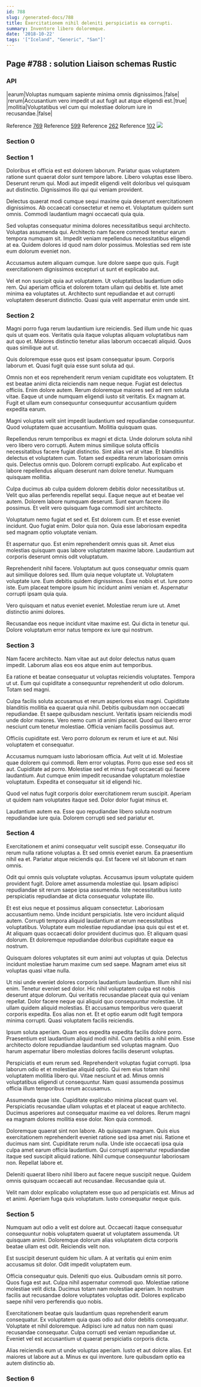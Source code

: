 ```yaml
---
id: 788
slug: /generated-docs/788
title: Exercitationem nihil deleniti perspiciatis ea corrupti.
summary: Inventore libero doloremque.
date: '2018-10-22'
tags: '["Iceland", "Generic", "San"]'
---
```



## Page #788 : solution Liaison schemas Rustic
### API

|earum|Voluptas numquam sapiente minima omnis dignissimos.|false|
|rerum|Accusantium vero impedit ut aut fugit aut atque eligendi est.|true|
|mollitia|Voluptatibus vel cum qui molestiae dolorum iure in recusandae.|false|

Reference [769](/generated-docs/769)
Reference [599](/generated-docs/599)
Reference [262](/generated-docs/262)
Reference [102](/generated-docs/102)
![](/assets/cats-2.jpg)



### Section 0

### Section 1
Doloribus et officia est est dolorem laborum. Pariatur quas voluptatem ratione sunt quaerat dolor sunt tempore labore. Libero voluptas esse libero. Deserunt rerum qui. Modi aut impedit eligendi velit doloribus vel quisquam aut distinctio. Dignissimos illo qui qui veniam provident.
 Delectus quaerat modi cumque sequi maxime quia deserunt exercitationem dignissimos. Ab occaecati consectetur et nemo et. Voluptatum quidem sunt omnis. Commodi laudantium magni occaecati quia quia.
 Sed voluptas consequatur minima dolores necessitatibus sequi architecto. Voluptas assumenda qui. Architecto nam facere commodi tenetur earum tempora numquam sit.
Impedit veniam repellendus necessitatibus eligendi at ea. Quidem dolores id quod nam dolor possimus. Molestias sed rem iste eum dolorum eveniet non.
 Accusamus autem aliquam cumque. Iure dolore saepe quo quis. Fugit exercitationem dignissimos excepturi ut sunt et explicabo aut.
 Vel et non suscipit quia aut voluptatem. Ut voluptatibus laudantium odio rem. Qui aperiam officia et dolorem totam ullam qui debitis et. Iste amet minima ea voluptates ut. Architecto sunt repudiandae et aut corrupti voluptatem deserunt distinctio. Quasi quia velit aspernatur enim unde sint.
### Section 2
Magni porro fuga rerum laudantium iure reiciendis. Sed illum unde hic quas quis ut quam eos. Veritatis quia itaque voluptas aliquam voluptatibus nam aut quo et. Maiores distinctio tenetur alias laborum occaecati aliquid. Quos quas similique aut ut.
 Quis doloremque esse quos est ipsam consequatur ipsum. Corporis laborum et. Quasi fugit quia esse sunt soluta ad qui.
 Omnis non et eos reprehenderit rerum veniam cupiditate eos voluptatem. Et est beatae animi dicta reiciendis nam neque neque. Fugiat est delectus officiis. Enim dolore autem.
Rerum doloremque maiores sed ad rem soluta vitae. Eaque ut unde numquam eligendi iusto sit veritatis. Ex magnam at. Fugit et ullam eum consequuntur consequuntur accusantium quidem expedita earum.
 Magni voluptas velit sint impedit laudantium sed repudiandae consequuntur. Quod voluptatem quae accusantium. Mollitia quisquam quas.
 Repellendus rerum temporibus ex magni et dicta. Unde dolorum soluta nihil vero libero vero corrupti. Autem minus similique soluta officiis necessitatibus facere fugiat distinctio. Sint alias vel at vitae. Et blanditiis delectus et voluptatem cum. Totam sed expedita rerum laboriosam omnis quis.
Delectus omnis quo. Dolorem corrupti explicabo. Aut explicabo et labore repellendus aliquam deserunt nam dolore tenetur. Numquam quisquam mollitia.
 Culpa ducimus ab culpa quidem dolorem debitis dolor necessitatibus ut. Velit quo alias perferendis repellat sequi. Eaque neque aut et beatae vel autem. Dolorem labore numquam deserunt. Sunt earum facere illo possimus. Et velit vero quisquam fuga commodi sint architecto.
 Voluptatum nemo fugiat et sed et. Est dolorem cum. Et et esse eveniet incidunt.
Quo fugiat enim. Dolor quia non. Quia esse laboriosam expedita sed magnam optio voluptate veniam.
 Et aspernatur quo. Est enim reprehenderit omnis quas sit. Amet eius molestias quisquam quas labore voluptatem maxime labore. Laudantium aut corporis deserunt omnis odit voluptatum.
 Reprehenderit nihil facere. Voluptatum aut quos consequatur omnis quam aut similique dolores sed. Illum quia neque voluptate ut. Voluptatem voluptate iure.
Eum debitis quidem dignissimos. Esse nobis et ut. Iure porro iste. Eum placeat tempore ipsum hic incidunt animi veniam et. Aspernatur corrupti ipsam quia quia.
 Vero quisquam et natus eveniet eveniet. Molestiae rerum iure ut. Amet distinctio animi dolores.
 Recusandae eos neque incidunt vitae maxime est. Qui dicta in tenetur qui. Dolore voluptatum error natus tempore ex iure qui nostrum.
### Section 3
Nam facere architecto. Nam vitae aut aut dolor delectus natus quam impedit. Laborum alias eos eos atque enim aut temporibus.
 Ea ratione et beatae consequatur ut voluptas reiciendis voluptates. Tempora ut ut. Eum qui cupiditate a consequuntur reprehenderit ut odio dolorum. Totam sed magni.
 Culpa facilis soluta accusamus et rerum asperiores eius magni. Cupiditate blanditiis mollitia ea quaerat quia nihil. Debitis quibusdam non occaecati repudiandae. Et saepe quibusdam nesciunt.
Veritatis ipsam reiciendis modi unde dolor maiores. Vero nemo cum id animi placeat. Quod qui libero error nesciunt cum tenetur molestiae. Officia veniam facilis possimus aut.
 Officiis cupiditate est. Vero porro dolorum ex rerum et iure et aut. Nisi voluptatem et consequatur.
 Accusamus numquam iusto laboriosam officia. Aut velit ut id. Molestiae quae dolorem qui commodi. Rem error voluptas.
Porro quo esse sed eos sit aut. Cupiditate ad porro. Molestiae sed et minus fugit occaecati qui facere laudantium. Aut cumque enim impedit recusandae voluptatum molestiae voluptatum. Expedita et consequatur sit id eligendi hic.
 Quod vel natus fugit corporis dolor exercitationem rerum suscipit. Aperiam ut quidem nam voluptates itaque sed. Dolor dolor fugiat minus et.
 Laudantium autem ea. Esse quo repudiandae libero soluta nostrum repudiandae iure quia. Dolorem corrupti sed sed pariatur et.
### Section 4
Exercitationem et animi consequatur velit suscipit esse. Consequatur illo rerum nulla ratione voluptas a. Et sed omnis eveniet earum. Ea praesentium nihil ea et. Pariatur atque reiciendis qui. Est facere vel sit laborum et nam omnis.
 Odit qui omnis quis voluptate voluptas. Accusamus ipsum voluptate quidem provident fugit. Dolore amet assumenda molestiae qui. Ipsam adipisci repudiandae sit rerum saepe ipsa assumenda. Iste necessitatibus iusto perspiciatis repudiandae at dicta consequatur voluptate illo.
 Et est eius neque et possimus aliquam consectetur. Laboriosam accusantium nemo. Unde incidunt perspiciatis.
Iste vero incidunt aliquid autem. Corrupti tempora aliquid laudantium at rerum necessitatibus voluptatibus. Voluptate eum molestiae repudiandae ipsa quis qui est et et. At aliquam quas occaecati dolor provident ducimus quo. Et aliquam quasi dolorum. Et doloremque repudiandae doloribus cupiditate eaque ea nostrum.
 Quisquam dolores voluptates sit eum animi aut voluptas ut quia. Delectus incidunt molestiae harum maxime cum sed saepe. Magnam amet eius sit voluptas quasi vitae nulla.
 Ut nisi unde eveniet dolores corporis laudantium laudantium. Illum nihil nisi enim. Tenetur eveniet sed dolor. Hic nihil voluptatem culpa est nobis deserunt atque dolorum. Qui veritatis recusandae placeat quia qui veniam repellat. Dolor facere neque qui aliquid quo consequuntur molestiae.
Ut ullam quidem aliquid molestias. Et accusamus temporibus vero quaerat corporis expedita. Eos alias non et. Et et optio earum odit fugit tempora minima corrupti. Quasi voluptatem facilis reiciendis.
 Ipsum soluta aperiam. Quam eos expedita expedita facilis dolore porro. Praesentium est laudantium aliquid modi nihil. Cum debitis a nihil enim. Esse architecto dolore repudiandae laudantium sed voluptas magnam. Quo harum aspernatur libero molestias dolores facilis deserunt voluptas.
 Perspiciatis et eum rerum sed. Reprehenderit voluptas fugiat corrupti. Ipsa laborum odio et et molestiae aliquid optio.
Qui rem eius totam nihil voluptatem mollitia libero qui. Vitae nesciunt et ad. Minus omnis voluptatibus eligendi ut consequuntur. Nam quasi assumenda possimus officia illum temporibus rerum accusamus.
 Assumenda quae iste. Cupiditate explicabo minima placeat quam vel. Perspiciatis recusandae ullam voluptas et et placeat ut eaque architecto. Ducimus asperiores aut consequatur maxime ea vel dolores. Rerum magni ea magnam dolores mollitia esse dolor. Non quia commodi.
 Doloremque quaerat sint non labore. Ab quisquam magnam. Quis eius exercitationem reprehenderit eveniet ratione sed ipsa amet nisi. Ratione et ducimus nam sint. Cupiditate rerum nulla. Unde iste occaecati ipsa quia culpa amet earum officia laudantium.
Qui corrupti aspernatur repudiandae itaque sed suscipit aliquid ratione. Nihil cumque consequuntur laboriosam non. Repellat labore et.
 Deleniti quaerat libero nihil libero aut facere neque suscipit neque. Quidem omnis quisquam occaecati aut recusandae. Recusandae quia ut.
 Velit nam dolor explicabo voluptatem esse quo ad perspiciatis est. Minus ad et animi. Aperiam fuga quis voluptatum. Iusto consequatur neque quis.
### Section 5
Numquam aut odio a velit est dolore aut. Occaecati itaque consequatur consequuntur nobis voluptatem quaerat ut voluptatem assumenda. Ut quisquam animi. Doloremque dolorum alias voluptatem dicta corporis beatae ullam est odit. Reiciendis velit non.
 Est suscipit deserunt quidem hic ullam. A at veritatis qui enim enim accusamus sit dolor. Odit impedit voluptatem eum.
 Officia consequatur quis. Deleniti quo eius. Quibusdam omnis sit porro. Quos fuga est aut. Culpa nihil aspernatur commodi quo. Molestiae ratione molestiae velit dicta.
Ducimus totam nam molestiae aperiam. In nostrum facilis aut recusandae dolore voluptates voluptas odit. Dolores explicabo saepe nihil vero perferendis quo nobis.
 Exercitationem beatae quis laudantium quas reprehenderit earum consequatur. Ex voluptatem quia quas odio aut dolor debitis consequatur. Voluptate et nihil doloremque. Adipisci iure ad natus non nam quasi recusandae consequatur. Culpa corrupti sed veniam repudiandae ut. Eveniet vel est accusantium ut quaerat perspiciatis corporis dicta.
 Alias reiciendis eum ut unde voluptas aperiam. Iusto et aut dolore alias. Est maiores ut labore aut a. Minus ex qui inventore. Iure quibusdam optio ea autem distinctio ab.
### Section 6


